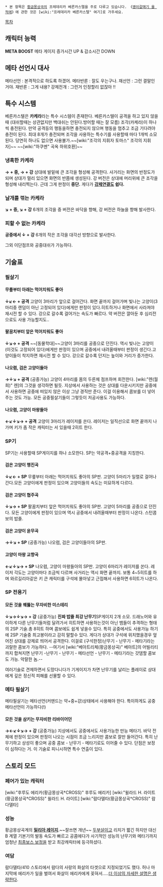  * 본 항목은 [[황금몽상곡]]의 프레데리카 베른카스텔을 주로 다루고 있습니다. 《[[괭이갈매기 울 적에]]》에 관한 것은 [wiki:"프레데리카 베른카스텔" 여기]로 가주세요.

[[목차]]

== 캐릭터 능력 ==

'''META BOOST'''
메타 게이지 증가시간 UP & 감소시간 DOWN

== 메타 선언시 대사 ==
메타선언 : 본격적으로 하도록 하겠어.  
메타반론 : 잘도 우는구나.
재선언 : 그런 결말인거야.
재반론 : 그게 내용? 
강제전개 : 그런거 인정할리 없잖아 !!

== 특수 시스템 ==
베른카스텔은 '''카케라'''라는 특수 시스템이 존재한다.
베른카스텔이 공격을 하고 있지 않을때 (대쉬할때는 상관없지만 백대쉬는 안된다.방어할 때는 잘 모름) 조각(카케라)이 하나씩 충전된다. 만약 공격등의 행동을하면 충전되지 않으며 행동을 멈추고 조금 기다려야 충전이 된다. 최대 8개가 충전되며 조각을 사용하는 특수기를 사용할때 마다 1개씩 소모된다. 당연히 하나도 없으면 사용불가.~~[wiki:"조각의 지휘자 토마스" 조각의 지휘자]~~ ~~[wiki:"하쿠멘" 곡옥 하위호환]~~

=== 냉혹한 카케라 ===
''' → + 중, → + 강'''
상대에 발밑에 큰 조각을 형성해 공격한다. 사거리는 화면의 반정도가 되며 상대가 멀리 있으면 화면의 반쯤에 생성된다. 강 버전은 상대에 머리위에 큰 조각을 형성해 내리찍는다. 근데 그게 판정이 '''중단.''' 게다가 '''[[강제연결]]도 쉽다.'''
=== 날개를 꺾는 카케라 ===
''' ↘ + 중, ↘ + 강 '''
6개의 조각을 중 버전은 바닥을 향해, 강 버전은 하늘을 향해 발사한다.
=== 피할 수 없는 카케라 ===
''' 공중에서 ↓ + 강 '''
6개의 작은 조각을 대각선 방향으로 발사한다.

그외 이단점프와 공중대쉬가 가능하다.

== 기술표 ==
=== 필살기 ===
==== 무릎부터 아래는 먹어치워도 좋아 ====
'''↓↙← + 공격'''
고양이 3마리가 앞으로 걸어간다. 화면 끝까지 걸어가며 빛나는 고양이(3마리중 랜덤이 아닌 고정되어 있다)에게만 판정이 있다.히트하거나 화면에서 사라져야 재시전 할 수 있다. 강으로 갈수록 걸어가는 속도가 빠르다. 약 버전은 깔아둔 후 심리전으로도 사용 가능할지도..

==== 팔꿈치부터 앞은 먹어치워도 좋아 ====
'''↓↘→ + 공격'''
~~[동물학대]~~고양이 3마리를 공중으로 던진다. 역시 빛나는 고양이(이것도 고정되어 있다)에게만 판정이 있으며 공중에서 내려올때부터 판정이 생긴다.고양이들이 착지하면 재시전 할 수 있다. 강으로 갈수록 던지는 높이와 거리가 증가한다.

==== 나오렴, 검은 고양이들아 ====
'''→↓↘ + 공격''' (공중가능)
고양이 4마리를 몸의 두른체 점프하며 회전한다. [wiki:"렌(월희)" 렌]의 그것을 생각하면 될듯. 지상에서 사용하는 것은 상대를 다운시키지만 공중에서 사용하면 공중에 떠있지 않은 이상 그냥 경직만 준다. 이걸 이용해서 콤보를 더 넣어주는 것도 가능. 모든 공중필살기들이 그렇듯이 저공사용도 가능하다. 

==== 나오렴, 고양이 마왕들아 ====
'''←↙↓↘→ + 공격'''
고양이 3마리가 레이저를 쏜다. 레이저는 일직선으로 화면 끝까지 나가며 키가 좀 작은 캐릭터는 서 있을때 2히트 한다.

=== SP기 ===
SP기는 사용할때 SP게이지를 하나 소모한다.
SP는 약공격+중공격을 지칭한다. 
==== 검은 고양이 행진곡 ====
'''↓↙← + SP'''
무릎부터 아래는 먹어치워도 좋아의 SP판. 고양이 5마리가 일렬로 걸어나간다.모든 고양이에게 판정이 있으며 고양이들의 속도는 미묘하게 다르다.

==== 검은 고양이 협주곡 ====
'''↓↘→ + SP'''
팔꿈치부터 앞은 먹어치워도 좋아의 SP판. 고양이 5마리를 공중으로 던진다. 모든 고양이에게 판정이 있으며 역시 공중에서 내려올때부터 판정이 나온다. 스턴콤보의 밥줄.

==== 검은 고양이 윤무곡 ====
'''→↓↘ + SP''' (공중가능)
나오렴, 검은 고양이들아의 SP판.

==== 고양이 마왕 교향곡 ====
'''←↙↓↘→ + SP'''
나오렴, 고양이 마왕들아의 SP판. 고양이 6마리가 레이저를 쏜다. 레이저 각도는 고양이마다 조금씩 다르며 사거리는 역시 화면 끝까지. 보통 4~5히트를 하며 와르길리아같은 키 큰 캐릭터를 구석에 몰아넣고 근접해서 사용하면 6히트가 나온다.

=== SP 전용기 ===
==== 모든 것을 꿰뚫는 무자비한 미스테리 ====
'''↓↘→↓↘→ + 강''' (공중가능)
'''진짜 밥줄 최강 난무기'''SP게이지 2개 소모. 드래노어와 유이하게 다른 난무기들처럼 달려가서 히트하면 사용하는것이 아닌 뱀들이 추격하는 형태의 2SP 기술.총 8히트 하며 콤보에도 쉽게 넣을수 있다. 특히 공중에서도 사용가능 하기에 2SP 기술중 최고봉이라고 감히 말할수 있다.
게다가 상대가 구석에 위치했을경우 엎어진 상대를 강제로 띄어서 공격한다.
이걸로 (구석한정)난무기 - 난무기 - 메타기라는 괴랄한 콤보가 가능하다. --여기서 [wiki:"베아트리체(황금몽상곡)" 베아트]의 어빌리티까지 합쳐지면 난무기 -난무기 - 난무기 - 메타선언 - 난무기 - 메타기라는 갓뎀할 콤보도 가능. 악랄한 놈.--

여러기술로 견제하면서 도망다니다가 기게이지가 차면 난무기를 날리는 플레이로 상대에게 깊은 정신적 피해를 선물할 수 있다.

=== 메타 필살기 ===
메타필살기는 메타선언(커맨드는 약+중+강)상태에서 사용해야 한다.
특이하게도 공중 메타선언이 가능하다(!)
==== 모든 것을 삼키는 무자비한 리바이어던 ====
'''→←↙↓↘→ + 강''' (공중가능)
지상에서도 공중에서도 사용가능한 만능 메타기. 바닥 전체에 판정이 있으며 판정이 나오는 시점이 조금 느리지만 콤보로 잘만 들어간다. 특히 난무기하고 상성이 좋으며 공중 콤보 - 난무기 - 메타기로도 이어줄 수 있다. 단점은 보정이 심하다는 거. 이 기술로 피니시하면 특수 연출이 있다.

== 스토리 모드 ==
=== 페어가 있는 캐릭터 ===
[wiki:"후루도 에리카(황금몽상곡†CROSS)" 후루도 에리카]
[wiki:"윌라드 H. 라이트(황금몽상곡†CROSS)" 윌라드 H. 라이트]
[wiki:"람다델타(황금몽상곡†CROSS)" 람다델타]
=== 성능 ===
황금몽상곡계의 '''[[밀리아 레이지]]'''.~~잘쓰면 개년~~ [[두부살]]이고 리치가 짧긴 하지만 대신 B 계열 기본기의 발동 속도가 빠르고 공콤에다가 사기적인 성능의 난무기와 메타기까지 엄청난 [[최종보스 보정]]을 받고 최강캐릭터에 등극하셨다.
=== 여담 ===
람다델타/410 스토리에서 람다의 사랑의 화살의 타겟으로 지정되었기도 했다. 허나 마지막에 에리카가 일을 벌여서 화살이 에리카에게 꽂혀서.....[[더 이상의 자세한 설명은 생략한다]].

